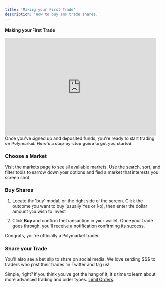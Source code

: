 ```yaml
---
title: 'Making your First Trade'
description: 'How to buy and trade shares.' 
---
```


#### Making your First Trade 
<iframe width="490" height="315" src="https://www.youtube.com/embed/1lFgkHLqo28?si=i7e61-roRsOVeRMW" title="YouTube video player" frameborder="0" allow="accelerometer; autoplay; clipboard-write; encrypted-media; gyroscope; picture-in-picture; web-share" referrerpolicy="strict-origin-when-cross-origin" allowfullscreen></iframe>
Once you've signed up and deposited funds, you're ready to start trading on Polymarket. Here's a step-by-step guide to get you started. 

### Choose a Market

Visit the markets page to see all available markets. Use the search, sort, and filter tools to narrow down your options and find a market that interests you.
screen shot

### Buy Shares  
1. Locate the 'buy' modal, on the right side of the screen. Click the outcome you want to buy (usually Yes or No), then enter the dollar amount you wish to invest.


2. Click **Buy** and confirm the transaction in your wallet. Once your trade goes through, you'll receive a notification confirming its success.

Congrats, you're officially a Polymarket trader! 


### Share your Trade
You'll also see a bet slip to share on social media. We love sending $$$ to traders who post their trades on Twitter and tag us!


Simple, right? If you think you've got the hang of it, it's time to learn about more advanced trading and order types. [Limit Orders]().
